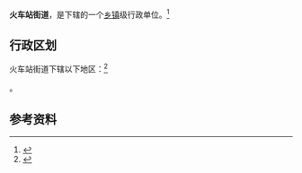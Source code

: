 {{中国乡级行政区|63/01/02/005/000}}

'''火车站街道'''，是{{PRC admin/fullname|63/01/02/005/000|3}}下辖的一个[[乡镇|乡镇]]级行政单位。<ref>{{PRC admin/ref sgc|{{PRC admin/parent|63/01/02/005/000}}}}</ref>

== 行政区划 ==

火车站街道下辖以下地区：<ref>{{PRC admin/ref sgc|63/01/02/005/000}}</ref>

{{PRC admin/children|63/01/02/005/000}}。

== 参考资料 ==

{{reflist}}

{{行政区划小作品}}
{{PRC admin/navcat|63/01/02/005/000}}